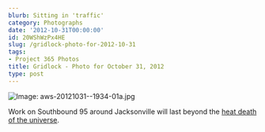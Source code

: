 ```yaml
---
blurb: Sitting in 'traffic'
category: Photographs
date: '2012-10-31T00:00:00'
id: 20WShWzPx4HE
slug: /gridlock-photo-for-2012-10-31
tags:
- Project 365 Photos
title: Gridlock - Photo for October 31, 2012
type: post
---
```


![Image: aws-20121031--1934-01a.jpg](/aws-20121031--1934-01a.jpg)

Work on Southbound 95 around Jacksonville will last beyond the [heat death of the universe](http://en.wikipedia.org/wiki/Heat_death_of_the_universe).